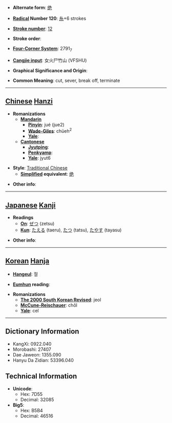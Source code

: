 * '''Alternate form''': [[绝]]

* '''[[Wiktionary:Chinese radical index| Radical]] Number 120''': [[Wiktionary:Chinese radical index 糸|糸]]+6 strokes

* '''[[Wiktionary:Chinese total strokes index|Stroke number]]''': [[Wiktionary:Chinese total strokes index 12|12]]

* '''Stroke order''': 

* '''[[Wiktionary:Chinese four corner index|Four-Corner System]]''': 2791<sub>7</sub>

* '''[[Wiktionary:Chinese Cangjie index|Cangjie input]]''': 女火尸竹山 (VFSHU)

* '''Graphical Significance and Origin''': 

* '''Common Meaning''': cut, sever, break off, terminate

----

== [[Chinese]] [[Hanzi]] ==

* '''Romanizations'''
** '''[[Mandarin]]'''
*** '''[[Pinyin]]''': jué (jue2)
*** '''[[Wade-Giles]]''': chüeh<sup>2</sup>
*** '''[[Yale]]''': 
** '''[[Cantonese]]'''
*** '''[[Jyutping]]''':
*** '''[[Penkyamp]]''': 
*** '''[[Yale]]''': jyut6

* '''Style''': [[Traditional Chinese]] 
** '''[[Simplified Chinese|Simplified]] equivalent''': [[绝]]

* '''Other info''': 

----

== [[Japanese]] [[Kanji]] ==

* '''Readings'''
** '''[[On]]''': [[ぜつ]] (zetsu)
** '''[[Kun]]''': [[たえる]] (taeru), [[たつ]] (tatsu), [[たやす]] (tayasu)

* '''Other info''':  

----

== [[Korean]] [[Hanja]] ==

* '''[[Hangeul]]''': 절

* '''[[Eumhun]] reading''': 

* '''Romanizations'''
** '''[[The 2000 South Korean Revised Romanization|The 2000 South Korean Revised]]''': jeol
** '''[[McCune-Reischauer]]''': chŏl
** '''[[Yale]]''': cel

----

== Dictionary Information ==

* KangXi: 0922.040
* Morobashi: 27407
* Dae Jaweon: 1355.090
* Hanyu Da Zidian: 53396.040

== Technical Information ==

* '''Unicode''':
** Hex: 7D55
** Decimal: 32085
* '''Big5''':
** Hex: B5B4
** Decimal: 46516